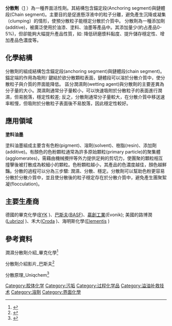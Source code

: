 '''分散劑'''（[https://en.wikipedia.org/wiki/Dispersant] {{Wayback|url=https://en.wikipedia.org/wiki/Dispersant |date=20201111224414 }}{{lang-en|Dispersant/ Dispersing agent}}）為一種界面活性劑。其結構包含錨定段(Anchoring segment)與鏈體段(Chain segment)。主要目的是促進懸浮液中的粒子分離，避免產生沉降或凝集（clumping）的情形，使預分散粒子能穩定分散於介質中。
分散劑為一種添加劑(additive)，被廣泛使用於油漆、塗料、油墨等產品中。其添加量少(約占產品0-5%)，但卻能夠大幅提升產品性質，如: 降低研磨漿料黏度、提升儲存穩定性、增加產品色濃度等。

== 化學結構 ==
分散劑的組成結構包含錨定段(anchoring segment)與鏈體段(chain segment)。錨定端的作用為吸附/ 鍵結於欲分散顆粒表面，鏈體段可以溶於分散介質中，使分散粒子與介質的界面能降低。
區分潤濕劑(wetting agent)與分散劑的主要差異為分子量的大小。潤濕劑通常分子量較小，可以快速吸附於分散粒子的表面進行潤濕，但易脫落，穩定性較差; 反之，分散劑通常分子量較大，在分散介質中移送速率較慢，但吸附於分散粒子表面後不易脫落，因此穩定性較好。

==應用領域==
'''塗料油墨'''

塗料油墨組成主要含有色粉(pigment)、溶劑(solvent)、樹脂(resin)、添加劑(additive)。有顏色的色粉顆粒通常為許多原始顆粒(primary particle)的聚集體(agglomerates)，需藉由機械攪拌等外力提供足夠的剪切力，使團聚的顆粒相互撞擊後被打散成為較細小的顆粒。色粉顆粒越小，其產品的色濃度越佳，顏色越鮮豔。分散的過程可以分為三步驟: 潤濕、分散、穩定。分散劑可以幫助色粉更容易分散於分散介質中，並且使分散後的粒子穩定存在於分散介質中，避免產生團聚絮凝(flocculation)。

== 主要生產商 ==
德國的畢克化學([https://en.wikipedia.org/wiki/BYK_Additives_%26_Instruments BYK] {{Wayback|url=https://en.wikipedia.org/wiki/BYK_Additives_%26_Instruments |date=20170123072755 }})、[[巴斯夫|巴斯夫]]([[BASF|BASF]])、[[贏創工業|贏創工業]](Evonik); 美國的路博潤([https://en.wikipedia.org/wiki/Lubrizol Lubrizol] {{Wayback|url=https://en.wikipedia.org/wiki/Lubrizol |date=20201026005707 }})、禾大([https://en.wikipedia.org/wiki/Croda_International Croda] {{Wayback|url=https://en.wikipedia.org/wiki/Croda_International |date=20200424223831 }})、海明斯化學([https://en.wikipedia.org/wiki/Elementis Elementis] {{Wayback|url=https://en.wikipedia.org/wiki/Elementis |date=20200814052706 }})

== 參考資料 ==
潤濕分散劑介紹_畢克化學<ref>{{Cite web|url=https://ebooks.byk.com/cn/wetting-and-dispersing/%E4%B8%BA%E4%BB%80%E4%B9%88%E8%A6%81%E4%BD%BF%E7%94%A8%E6%B6%A6%E6%B9%BF%E5%88%86%E6%95%A3%E5%89%82/|title=潤濕分散劑介紹|accessdate=|author=|date=|publisher=畢克化學|archive-date=2018-11-06|archive-url=https://web.archive.org/web/20181106171854/https://ebooks.byk.com/cn/wetting-and-dispersing/%E4%B8%BA%E4%BB%80%E4%B9%88%E8%A6%81%E4%BD%BF%E7%94%A8%E6%B6%A6%E6%B9%BF%E5%88%86%E6%95%A3%E5%89%82/|dead-url=no}}</ref>

分散劑介紹影片_巴斯夫<ref>{{Cite web|url=https://www.youtube.com/watch?v=obyQxyiRqHs|title=Dispersing Agents|accessdate=|author=|date=|publisher=BASF|archive-date=2021-10-09|archive-url=https://web.archive.org/web/20211009093330/https://www.youtube.com/watch?v=obyQxyiRqHs|dead-url=no}}</ref>

分散原理_Uniqchem<ref>{{Cite web|url=http://www.uniqchem.com/dispersing-technology/?lang=zh|title=分散原理|accessdate=|author=|date=|publisher=Uniqchem|archive-date=2019-12-06|archive-url=https://web.archive.org/web/20191206160448/http://www.uniqchem.com/dispersing-technology/?lang=zh|dead-url=no}}</ref>


[[Category:胶体化学|Category:胶体化学]]
[[Category:污垢|Category:污垢]]
[[Category:过程化学品|Category:过程化学品]]
[[Category:溢油补救技术|Category:溢油补救技术]]
[[Category:溶劑|Category:溶劑]]
[[Category:界面化學|Category:界面化學]]
